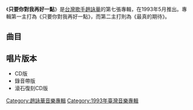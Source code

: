 {{Album infobox | <!-- See Wikipedia:WikiProject_Albums -->
|  Name        = 只要你對我再好一點
|  Type        = [[專輯|專輯]]
|  Artist      = [[趙詠華|趙詠華]]
|  Cover       = 趙詠華 只要你對我再好一點.jpg
|  Released    = 1993年5月
|  Recorded    = 1993年
|  Genre       = [[國語流行音樂|國語流行音樂]]
|  Length      = 47:29
|  Label       = [[滾石唱片|滾石唱片]]
|  Number      = 
|  Producer    = [[李正帆|李正帆]]
|  Last album  = [[我想我已經愛上你|我想我已經愛上你]]<br />（1992年）
|  This album  = '''只要你對我再好一點'''<br />（1993年）
|  Next album  = [[求婚_(專輯)|求婚]]<br />（1993年）
}}

《'''只要你對我再好一點'''》是[[台灣|台灣]][[歌手|歌手]][[趙詠華|趙詠華]]的第七張專輯，在1993年5月推出。專輯第一主打為《只要你對我再好一點》，而第二主打則為《最真的期待》。

== 曲目 ==
{{Tracklist
| headline = 
| total_length = 47:29

| all_arranger = [[李正帆|李正帆]]
| all_producer = 李正帆

| title1 = 等你到三更
| note1 = 
| music1 = 李正帆
| lyrics1 = [[姚若龍|姚若龍]]
| longnote1 = 
| length1 = 4:43

| title2 = 只要你對我再好一點
| note2 = 
| music2 = 李正帆
| lyrics2 = 姚若龍
| longnote2 = 第一主打<br>粵語版本為[[陳慧嫻|陳慧嫻]]、[[黎瑞恩|黎瑞恩]]《[[你身邊永是我|為情為愛]]》
| length2 = 4:43

| title3 = 愛情走過夏日街
| note3 = 
| music3 = 李正帆
| lyrics3 = [[陳樂融|陳樂融]]
| longnote3 = 
| length3 = 5:13

| title4 = 好想永遠這樣
| note4 = 
| music4 = 李正帆
| lyrics4 = 姚若龍
| longnote4 = 李正帆合唱<br>粵語版本為陳慧嫻、[[黎明|黎明]]《好想永遠這樣》
| length4 = 4:45

| title5 = 我要和他約會嗎
| note5 = 
| music5 = 李正帆
| lyrics5 = 陳樂融
| longnote5 = 
| length5 = 4:13

| title6 = 最真的期待
| note6 = 
| music6 = [[陳揚|陳揚]]
| lyrics6 = 陳樂融
| longnote6 = 第二主打<br>粵語版本為陳慧嫻《你身邊永是我》
| length6 = 5:56

| title7 = 當我想你你想誰
| note7 = 
| music7 = 李正帆
| lyrics7 = 姚若龍
| longnote7 = 
| length7 = 5:11

| title8 = 自私
| note8 = 
| music8 = [[劉志宏|劉志宏]]
| lyrics8 = 劉志宏
| longnote8 = 
| length8 = 4:48

| title9 = 舊愛
| note9 = 
| music9 = 劉志宏
| lyrics9 = [[劉思銘|劉思銘]]
| longnote9 = 
| length9 = 3:54

| title10 = 只要你對我再好一點(II)
| note10 = 
| music10 = 李正帆
| lyrics10 = 姚若龍
| longnote10 = 
| length10 = 4:03

}}

== 唱片版本 ==
*CD版
*錄音帶版
*滾石復刻CD版

[[Category:趙詠華音樂專輯|Category:趙詠華音樂專輯]]
[[Category:1993年臺灣音樂專輯|Category:1993年臺灣音樂專輯]]